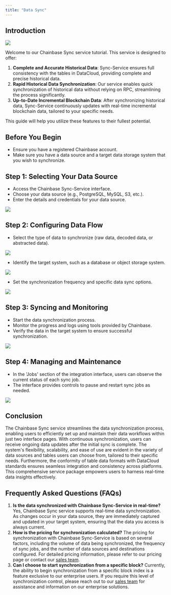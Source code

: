 ```yaml
---
title: "Data Sync"
---
```


## Introduction

![](https://files.readme.io/32d107b-image.png)

Welcome to our Chainbase Sync service tutorial. This service is designed to offer:

1. **Complete and Accurate Historical Data**: Sync-Service ensures full consistency with the tables in DataCloud, providing complete and precise historical data.
2. **Rapid Historical Data Synchronization**: Our service enables quick synchronization of historical data without relying on RPC, streamlining the process significantly.
3. **Up-to-Date Incremental Blockchain Data**: After synchronizing historical data, Sync-Service continuously updates with real-time incremental blockchain data, tailored to your specific needs.

This guide will help you utilize these features to their fullest potential.

## Before You Begin

- Ensure you have a registered Chainbase account.
- Make sure you have a data source and a target data storage system that you wish to synchronize.

## Step 1: Selecting Your Data Source

- Access the Chainbase Sync-Service interface.
- Choose your data source (e.g., PostgreSQL, MySQL, S3, etc.).
- Enter the details and credentials for your data source.

![](https://files.readme.io/01efde5-image.png)

## Step 2: Configuring Data Flow

- Select the type of data to synchronize (raw data, decoded data, or abstracted data).

![](https://files.readme.io/138a961-image.png)

- Identify the target system, such as a database or object storage system.

![](https://files.readme.io/cfcf37e-image.png)

- Set the synchronization frequency and specific data sync options.

![](https://files.readme.io/fa61fac-image.png)

## Step 3: Syncing and Monitoring

- Start the data synchronization process.
- Monitor the progress and logs using tools provided by Chainbase.
- Verify the data in the target system to ensure successful synchronization.

![](https://files.readme.io/0651669-image.png)

## Step 4: Managing and Maintenance

- In the 'Jobs' section of the integration interface, users can observe the current status of each sync job.
- The interface provides controls to pause and restart sync jobs as needed.

![](https://files.readme.io/f3a83d3-image.png)

## Conclusion

The Chainbase Sync service streamlines the data synchronization process, enabling users to efficiently set up and maintain their data workflows within just two interface pages. With continuous synchronization, users can receive ongoing data updates after the initial sync is complete. The system's flexibility, scalability, and ease of use are evident in the variety of data sources and tables users can choose from, tailored to their specific needs. Furthermore, the conformity of table data formats with DataCloud standards ensures seamless integration and consistency across platforms. This comprehensive service package empowers users to harness real-time data insights effectively.

## Frequently Asked Questions (FAQs)

1. **Is the data synchronized with Chainbase Sync-Service in real-time?**
   Yes, Chainbase Sync service supports real-time data synchronization. As changes occur in your data source, they are immediately captured and updated in your target system, ensuring that the data you access is always current.
2. **How is the pricing for synchronization calculated?**
   The pricing for synchronization with Chainbase Sync-Service is based on several factors, including the volume of data being synchronized, the frequency of sync jobs, and the number of data sources and destinations configured. For detailed pricing information, please refer to our pricing page or contact our [sales team](https://chainbase.com/contact).
3. **Can I choose to start synchronization from a specific block?**
   Currently, the ability to begin synchronization from a specific block index is a feature exclusive to our enterprise users. If you require this level of synchronization control, please reach out to our [sales team](https://chainbase.com/contact) for assistance and information on our enterprise solutions.

